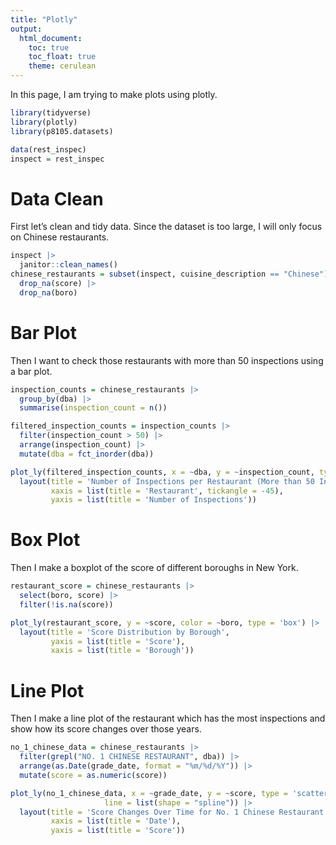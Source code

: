```yaml
---
title: "Plotly"
output: 
  html_document:
    toc: true
    toc_float: true
    theme: cerulean
---
```

In this page, I am trying to make plots using plotly. 

```r
library(tidyverse)
library(plotly)
library(p8105.datasets)

data(rest_inspec)
inspect = rest_inspec
```

# Data Clean

First let's clean and tidy data. Since the dataset is too large, I will only focus on Chinese restaurants. 

```r
inspect |> 
  janitor::clean_names() 
chinese_restaurants = subset(inspect, cuisine_description == "Chinese") |> 
  drop_na(score) |> 
  drop_na(boro)
```

# Bar Plot

Then I want to check those restaurants with more than 50 inspections using a bar plot. 

```r
inspection_counts = chinese_restaurants |>
  group_by(dba) |>
  summarise(inspection_count = n())

filtered_inspection_counts = inspection_counts |>
  filter(inspection_count > 50) |>
  arrange(inspection_count) |>
  mutate(dba = fct_inorder(dba))

plot_ly(filtered_inspection_counts, x = ~dba, y = ~inspection_count, type = 'bar') |>
  layout(title = 'Number of Inspections per Restaurant (More than 50 Inspections)',
         xaxis = list(title = 'Restaurant', tickangle = -45),
         yaxis = list(title = 'Number of Inspections'))

```

# Box Plot

Then I make a boxplot of the score of different boroughs in New York. 

```r
restaurant_score = chinese_restaurants |>
  select(boro, score) |>
  filter(!is.na(score))

plot_ly(restaurant_score, y = ~score, color = ~boro, type = 'box') |>
  layout(title = 'Score Distribution by Borough',
         yaxis = list(title = 'Score'),
         xaxis = list(title = 'Borough'))
```

# Line Plot

Then I make a line plot of the restaurant which has the most inspections and show how its score changes over those years. 

```r
no_1_chinese_data = chinese_restaurants |>
  filter(grepl("NO. 1 CHINESE RESTAURANT", dba)) |>
  arrange(as.Date(grade_date, format = "%m/%d/%Y")) |>
  mutate(score = as.numeric(score))

plot_ly(no_1_chinese_data, x = ~grade_date, y = ~score, type = 'scatter', mode = 'lines+markers',
                     line = list(shape = "spline")) |>
  layout(title = 'Score Changes Over Time for No. 1 Chinese Restaurant',
         xaxis = list(title = 'Date'),
         yaxis = list(title = 'Score'))
```

